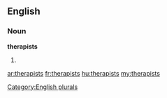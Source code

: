==English==

===Noun===
'''therapists'''

# {{plural of|[[therapist]]}}

[[Category:English plurals]]

[[ar:therapists]]
[[fr:therapists]]
[[hu:therapists]]
[[my:therapists]]